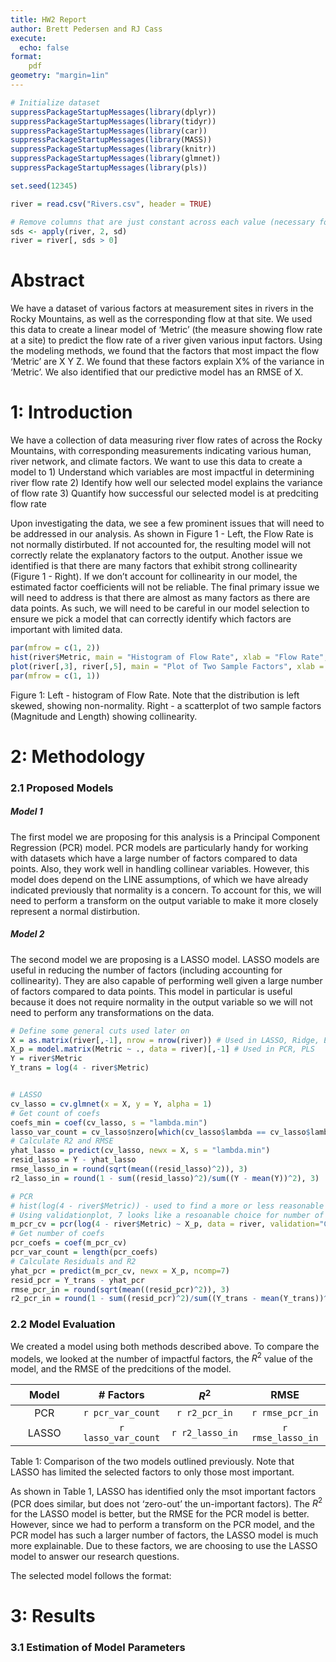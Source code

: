 ```yaml
---
title: HW2 Report
author: Brett Pedersen and RJ Cass
execute:
  echo: false
format: 
    pdf
geometry: "margin=1in"
---
```


```r
# Initialize dataset
suppressPackageStartupMessages(library(dplyr))
suppressPackageStartupMessages(library(tidyr))
suppressPackageStartupMessages(library(car))
suppressPackageStartupMessages(library(MASS))
suppressPackageStartupMessages(library(knitr))
suppressPackageStartupMessages(library(glmnet))
suppressPackageStartupMessages(library(pls))

set.seed(12345)

river = read.csv("Rivers.csv", header = TRUE)

# Remove columns that are just constant across each value (necessary for PCR, but also just good to do)
sds <- apply(river, 2, sd)
river = river[, sds > 0]
```


# Abstract
We have a dataset of various factors at measurement sites in rivers in the Rocky Mountains, as well as the corresponding flow at that site. We used this data to create a linear model of 'Metric' (the measure showing flow rate at a site) to predict the flow rate of a river given various input factors. Using the modeling methods, we found that the factors that most impact the flow 'Metric' are X Y Z. We found that these factors explain X% of the variance in 'Metric'. We also identified that our predictive model has an RMSE of X.
 

# 1: Introduction
We have a collection of data measuring river flow rates of across the Rocky Mountains, with corresponding measurements indicating various human, river network, and climate factors. We want to use this data to create a model to
1) Understand which variables are most impactful in determining river flow rate
2) Identify how well our selected model explains the variance of flow rate
3) Quantify how successful our selected model is at predciting flow rate

Upon investigating the data, we see a few prominent issues that will need to be addressed in our analysis. As shown in Figure 1 - Left, the Flow Rate is not normally distirbuted. If not accounted for, the resulting model will not correctly relate the explanatory factors to the output. Another issue we identified is that there are many factors that exhibit strong collinearity (Figure 1 - Right). If we don't account for collinearity in our model, the estimated factor coefficients will not be reliable. The final primary issue we will need to address is that there are almost as many factors as there are data points. As such, we will need to be careful in our model selection to ensure we pick a model that can correctly identify which factors are important with limited data. 

```r
par(mfrow = c(1, 2))
hist(river$Metric, main = "Histogram of Flow Rate", xlab = "Flow Rate", ylab = "Frequency")
plot(river[,3], river[,5], main = "Plot of Two Sample Factors", xlab = colnames(river)[3], ylab = colnames(river)[5])
par(mfrow = c(1, 1))
```

Figure 1: Left - histogram of Flow Rate. Note that the distribution is left skewed, showing non-normality. Right - a scatterplot of two sample factors (Magnitude and Length) showing collinearity.


# 2: Methodology

### 2.1 Proposed Models
##### Model 1
The first model we are proposing for this analysis is a Principal Component Regression (PCR) model. PCR models are particularly handy for working with datasets which have a large number of factors compared to data points. Also, they work well in handling collinear variables. However, this model does depend on the LINE assumptions, of which we have already indicated previously that normality is a concern. To account for this, we will need to perform a transform on the output variable to make it more closely represent a normal distirbution. 

##### Model 2
The second model we are proposing is a LASSO model. LASSO models are useful in reducing the number of factors (including accounting for collinearity). They are also capable of performing well given a large number of factors compared to data points. This model in particular is useful because it does not require normality in the output variable so we will not need to perform any transformations on the data. 

```r
# Define some general cuts used later on
X = as.matrix(river[,-1], nrow = nrow(river)) # Used in LASSO, Ridge, Elastic
X_p = model.matrix(Metric ~ ., data = river)[,-1] # Used in PCR, PLS
Y = river$Metric
Y_trans = log(4 - river$Metric)


# LASSO
cv_lasso = cv.glmnet(x = X, y = Y, alpha = 1)
# Get count of coefs
coefs_min = coef(cv_lasso, s = "lambda.min")
lasso_var_count = cv_lasso$nzero[which(cv_lasso$lambda == cv_lasso$lambda.min)]
# Calculate R2 and RMSE
yhat_lasso = predict(cv_lasso, newx = X, s = "lambda.min")
resid_lasso = Y - yhat_lasso
rmse_lasso_in = round(sqrt(mean((resid_lasso)^2)), 3)
r2_lasso_in = round(1 - sum((resid_lasso)^2)/sum((Y - mean(Y))^2), 3)

# PCR
# hist(log(4 - river$Metric)) - used to find a more or less reasonable transform to make it more normal
# Using validationplot, 7 looks like a resoanable choice for number of components
m_pcr_cv = pcr(log(4 - river$Metric) ~ X_p, data = river, validation="CV", scale=T, ncomp = 7)
# Get number of coefs
pcr_coefs = coef(m_pcr_cv)
pcr_var_count = length(pcr_coefs)
# Calculate Residuals and R2
yhat_pcr = predict(m_pcr_cv, newx = X_p, ncomp=7)
resid_pcr = Y_trans - yhat_pcr
rmse_pcr_in = round(sqrt(mean((resid_pcr)^2)), 3)
r2_pcr_in = round(1 - sum((resid_pcr)^2)/sum((Y_trans - mean(Y_trans))^2), 3)
```

### 2.2 Model Evaluation
We created a model using both methods described above. To compare the models, we looked at the number of impactful factors, the $R^2$ value of the model, and the RMSE of the predcitions of the model. 

| Model | # Factors | $R^2$ | RMSE |
|:-----:|:-----:|:------:|:------:|
| PCR   | `r pcr_var_count` | `r r2_pcr_in` |   `r rmse_pcr_in`   |
| LASSO | `r lasso_var_count`   | `r r2_lasso_in` |   `r rmse_lasso_in`   |

Table 1: Comparison of the two models outlined previously. Note that LASSO has limited the selected factors to only those most important. 

As shown in Table 1, LASSO has identified only the msot important factors (PCR does similar, but does not 'zero-out' the un-important factors). The $R^2$ for the LASSO model is better, but the RMSE for the PCR model is better. However, since we had to perform a transform on the PCR model, and the PCR model has such a larger number of factors, the LASSO model is much more explainable. Due to these factors, we are choosing to use the LASSO model to answer our research questions. 

The selected model follows the format:

\begin{equation}
    \begin{split}
        Flow Rate = \beta_0 & + \beta_1 Factor1 + \beta_2 Factor2 + \beta_3 Factor3 \\ & + \beta_4 Factor4 + \beta_5 Factor5 + \beta_6 Factor6 + \beta_7 Factor7
    \end{split}
\end{equation}

# 3: Results

### 3.1 Estimation of Model Parameters
